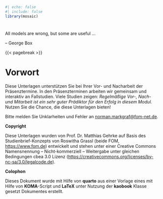 ```r
#| echo: false
#| include: false
library(mosaic)
```

#  {.unnumbered}

::: Zitat
::: center
All models are wrong, but some are useful ...
:::

::: align-right
-- George Box
:::
:::

{{< pagebreak >}}

# Vorwort {.unnumbered}

Diese Unterlagen unterstützen Sie bei Ihrer Vor- und Nacharbeit der Präsenztermine. In den Präsenzterminen arbeiten wir gemeinsam und interaktiv an Fallstudien. Viele Studien zeigen: *Regelmäßige Vor-, Nach- und Mitarbeit ist ein sehr guter Prädiktor für den Erfolg in diesem Modul.* Nutzen Sie die Chance, die diese Unterlagen bieten!

Bitte melden Sie Unklarheiten und Fehler an [norman.markgraf\@fom-net.de](mailto:norman.markgraf@fom-net.de).

**Copyright**\

Diese Unterlagen wurden von Prof. Dr. Matthias Gehrke auf Basis des Studienbrief-Konzepts von Roswitha Grassl (beide FOM, <https://www.fom.de>) entwickelt und stehen unter einer Creative Commons Namensnennung -- Nicht-kommerziell -- Weitergabe unter gleichen Bedingungen cbea 3.0 Lizenz (<https://creativecommons.org/licenses/by-nc-sa/3.0/legalcode.de>).

**Colophon**\

Dieses Dokument wurde mit Hilfe von **quarto** aus einer Vorlage eines mit Hilfe von **KOMA**-Script und **LaTeX** unter Nutzung der **kaobook** Klasse gesetzt Dokumentes erstellt.
